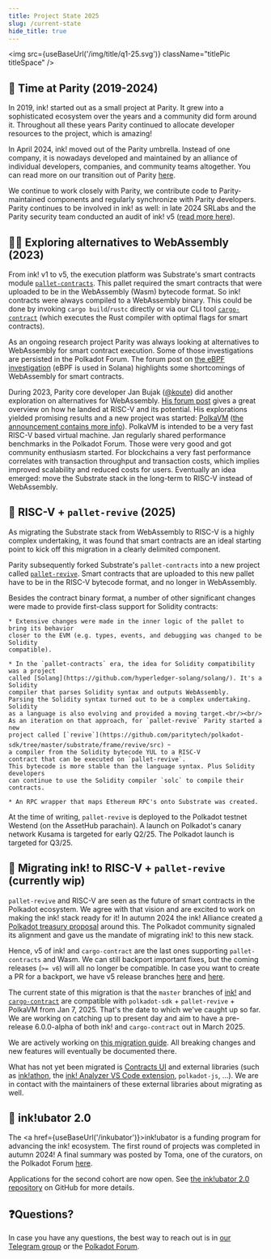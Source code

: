 ```yaml
---
title: Project State 2025
slug: /current-state
hide_title: true
---
```



<img src={useBaseUrl('/img/title/q1-25.svg')} className="titlePic titleSpace" />

## 🤗 Time at Parity (2019-2024)

In 2019, ink! started out as a small project at Parity. It grew into a sophisticated
ecosystem over the years and a community did form around it.
Throughout all these years Parity continued to allocate developer resources to the
project, which is amazing!

In April 2024, ink! moved out of the Parity umbrella. Instead of one company,
it is nowadays developed and maintained by an alliance of individual developers,
companies, and community teams altogether.
You can read more on our transition out of Parity
[here](https://x.com/ink_lang/status/1783877356819783916).

We continue to work closely with Parity, we contribute code to Parity-maintained
components and regularly synchronize with Parity developers. Parity continues to
be involved in ink! as well: in late 2024 SRLabs and the Parity security team
conducted an audit of ink! v5 ([read more here](https://x.com/paritytech/status/1882492494661005760)).

## 🧑‍🔬 Exploring alternatives to WebAssembly (2023)

From ink! v1 to v5, the execution platform was Substrate's smart contracts
module [`pallet-contracts`](https://github.com/paritytech/polkadot-sdk/tree/master/substrate/frame/contracts/).
This pallet required the smart contracts that were uploaded to be in the WebAssembly
(Wasm) bytecode format. So ink! contracts were always compiled to a WebAssembly binary.
This could be done by invoking `cargo build`/`rustc` directly or via our CLI tool
[`cargo-contract`](https://github.com/use-ink/cargo-contract) (which executes the
Rust compiler with optimal flags for smart contracts).

As an ongoing research project Parity was always looking at alternatives to WebAssembly
for smart contract execution. Some of those investigations are
persisted in the Polkadot Forum. The forum post on [the eBPF investigation](https://forum.polkadot.network/t/ebpf-contracts-hackathon/1084)
(eBPF is used in Solana) highlights some shortcomings of WebAssembly for smart contracts.

During 2023, Parity core developer Jan Bujak ([@koute](https://github.com/koute)) did another
exploration on alternatives for WebAssembly. [His forum post](https://forum.polkadot.network/t/exploring-alternatives-to-wasm-for-smart-contracts/2434)
gives a great overview on how he landed at RISC-V and its potential.
His explorations yielded promising results and a new project
was started: [PolkaVM](https://github.com/paritytech/polkavm)
([the announcement contains more info](https://forum.polkadot.network/t/announcing-polkavm-a-new-risc-v-based-vm-for-smart-contracts-and-possibly-more/3811)).
PolkaVM is intended to be a very fast RISC-V based virtual machine. Jan
regularly shared performance benchmarks in the Polkadot Forum. Those were very
good and got community enthusiasm started.
For blockchains a very fast performance correlates with transaction throughput
and transaction costs, which implies improved scalability and reduced costs for users.
Eventually an idea emerged: move the Substrate stack in the long-term to RISC-V
instead of WebAssembly.

## 🤝 RISC-V + `pallet-revive` (2025)

As migrating the Substrate stack from WebAssembly to RISC-V is a highly complex
undertaking, it was found that smart contracts are an ideal starting point
to kick off this migration in a clearly delimited component.

Parity subsequently forked Substrate's `pallet-contracts` into a new project called
[`pallet-revive`](https://github.com/paritytech/polkadot-sdk/tree/master/substrate/frame/revive).
Smart contracts that are uploaded to this new pallet have to be
in the RISC-V bytecode format, and no longer in WebAssembly.

Besides the contract binary format, a number of other significant changes were
made to provide first-class support for Solidity contracts:

    * Extensive changes were made in the inner logic of the pallet to bring its behavior
    closer to the EVM (e.g. types, events, and debugging was changed to be Solidity
    compatible).

    * In the `pallet-contracts` era, the idea for Solidity compatibility was a project
    called [Solang](https://github.com/hyperledger-solang/solang/). It's a Solidity
    compiler that parses Solidity syntax and outputs WebAssembly.
    Parsing the Solidity syntax turned out to be a complex undertaking. Solidity
    as a language is also evolving and provided a moving target.<br/><br/>
    As an iteration on that approach, for `pallet-revive` Parity started a new
    project called [`revive`](https://github.com/paritytech/polkadot-sdk/tree/master/substrate/frame/revive/src) ᠆
    a compiler from the Solidity bytecode YUL to a RISC-V
    contract that can be executed on `pallet-revive`.
    This bytecode is more stable than the language syntax. Plus Solidity developers
    can continue to use the Solidity compiler `solc` to compile their contracts.

    * An RPC wrapper that maps Ethereum RPC's onto Substrate was created.

At the time of writing, `pallet-revive` is deployed to the Polkadot testnet Westend
(on the AssetHub parachain).
A launch on Polkadot's canary network Kusama is targeted for early Q2/25.
The Polkadot launch is targeted for Q3/25.

## 🙌 Migrating ink! to RISC-V + `pallet-revive` (currently wip)

`pallet-revive` and RISC-V are seen as the future of smart contracts in the Polkadot
ecosystem. We agree with that vision and are excited to work on making the ink! stack
ready for it!
In autumn 2024 the ink! Alliance created [a Polkadot treasury proposal](https://forum.polkadot.network/t/treasury-ink-alliance-for-a-more-successful-plaza/9692)
around this.
The Polkadot community signaled its alignment and gave us the mandate of
migrating ink! to this new stack.

Hence, v5 of ink! and `cargo-contract` are the last ones supporting `pallet-contracts`
and Wasm. We can still backport important fixes, but the coming releases (`>= v6`) will
all no longer be compatible. In case you want to create a PR for a backport, we have
v5 release branches [here](https://github.com/use-ink/ink/tree/v5.x) and [here](https://github.com/use-ink/cargo-contract/tree/v5.x.x).

The current state of this migration is that the `master` branches of
[ink!](https://github.com/use-ink/ink) and [`cargo-contract`](https://github.com/use-ink/cargo-contract)
are compatible with `polkadot-sdk` + `pallet-revive` + PolkaVM from Jan 7, 2025.
That's the date to which we've caught up so far. We are working on catching up
to present day and aim to have a pre-release 6.0.0-alpha of both ink! and
`cargo-contract` out in March 2025.

We are actively working on [this migration guide](/docs/v6/faq/migrating-from-ink-5-to-6).
All breaking changes and new features will eventually be documented there.

What has not yet been migrated is [Contracts UI](https://github.com/use-ink/contracts-ui)
and external libraries (such as [ink!athon](https://inkathon.xyz/), the
[ink! Analyzer VS Code extension](https://marketplace.visualstudio.com/items?itemName=ink-analyzer.ink-analyzer),
`polkadot-js`, …).
We are in contact with the maintainers of these external libraries about migrating as well.

## 💸 ink!ubator 2.0

The <a href={useBaseUrl('/inkubator')}>ink!ubator</a> is a funding program for advancing the ink! ecosystem.
The first round of projects was completed in autumn 2024! A final summary was posted
by Toma, one of the curators, on the Polkadot Forum [here](https://forum.polkadot.network/t/final-report-of-ink-ubator/10120).

Applications for the second cohort are now open.
See [the ink!ubator 2.0 repository](https://github.com/use-inkubator/Ecosystem-Grants)
on GitHub for more details.

## ❓Questions?

In case you have any questions, the best way to reach out is in
[our Telegram group](https://t.me/inkathon) or the
[Polkadot Forum](https://forum.polkadot.network/).


